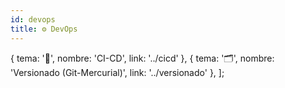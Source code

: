 ```yaml
---
id: devops
title: ⚙️ DevOps
---
```



  { tema: '🚀', nombre: 'CI-CD', link: '../cicd' },
  { tema: '🗂️', nombre: 'Versionado (Git-Mercurial)', link: '../versionado' },
];

<IndiceTable data={data}/>



